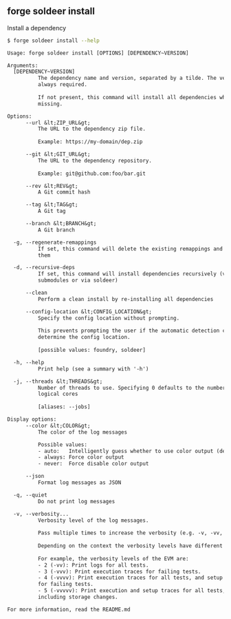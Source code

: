 ## forge soldeer install

Install a dependency

```bash
$ forge soldeer install --help
```

```txt
Usage: forge soldeer install [OPTIONS] [DEPENDENCY~VERSION]

Arguments:
  [DEPENDENCY~VERSION]
          The dependency name and version, separated by a tilde. The version is
          always required.
          
          If not present, this command will install all dependencies which are
          missing.

Options:
      --url &lt;ZIP_URL&gt;
          The URL to the dependency zip file.
          
          Example: https://my-domain/dep.zip

      --git &lt;GIT_URL&gt;
          The URL to the dependency repository.
          
          Example: git@github.com:foo/bar.git

      --rev &lt;REV&gt;
          A Git commit hash

      --tag &lt;TAG&gt;
          A Git tag

      --branch &lt;BRANCH&gt;
          A Git branch

  -g, --regenerate-remappings
          If set, this command will delete the existing remappings and re-create
          them

  -d, --recursive-deps
          If set, this command will install dependencies recursively (via git
          submodules or via soldeer)

      --clean
          Perform a clean install by re-installing all dependencies

      --config-location &lt;CONFIG_LOCATION&gt;
          Specify the config location without prompting.
          
          This prevents prompting the user if the automatic detection can't
          determine the config location.
          
          [possible values: foundry, soldeer]

  -h, --help
          Print help (see a summary with '-h')

  -j, --threads &lt;THREADS&gt;
          Number of threads to use. Specifying 0 defaults to the number of
          logical cores
          
          [aliases: --jobs]

Display options:
      --color &lt;COLOR&gt;
          The color of the log messages

          Possible values:
          - auto:   Intelligently guess whether to use color output (default)
          - always: Force color output
          - never:  Force disable color output

      --json
          Format log messages as JSON

  -q, --quiet
          Do not print log messages

  -v, --verbosity...
          Verbosity level of the log messages.
          
          Pass multiple times to increase the verbosity (e.g. -v, -vv, -vvv).
          
          Depending on the context the verbosity levels have different meanings.
          
          For example, the verbosity levels of the EVM are:
          - 2 (-vv): Print logs for all tests.
          - 3 (-vvv): Print execution traces for failing tests.
          - 4 (-vvvv): Print execution traces for all tests, and setup traces
          for failing tests.
          - 5 (-vvvvv): Print execution and setup traces for all tests,
          including storage changes.

For more information, read the README.md
```